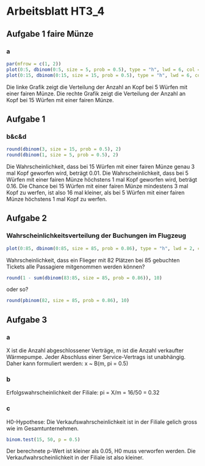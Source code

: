 # Arbeitsblatt HT3_4 {.unnumbered}

## Aufgabe 1 faire Münze

### a

```r
par(mfrow = c(1, 2))
plot(0:5, dbinom(0:5, size = 5, prob = 0.5), type = "h", lwd = 6, col = "lightblue", lend = 2, las = 1, xlab = "k", ylab = "probability", ylim = c(0, 0.4)) 
plot(0:15, dbinom(0:15, size = 15, prob = 0.5), type = "h", lwd = 6, col = "lightblue", lend = 2, las = 1, xlab = "k", ylab = "probability", ylim = c(0, 0.4)) 

```

Die linke Grafik zeigt die Verteilung der Anzahl an Kopf bei 5 Würfen mit einer fairen Münze. Die rechte Grafik zeigt die Verteilung der Anzahl an Kopf bei 15 Würfen mit einer fairen Münze.

## Aufgabe 1

### b&c&d

```r
round(dbinom(3, size = 15, prob = 0.5), 2)
round(dbinom(1, size = 5, prob = 0.5), 2)
```

Die Wahrscheinlichkeit, dass bei 15 Würfen mit einer fairen Münze genau 3 mal Kopf geworfen wird, beträgt 0.01. Die Wahrscheinlichkeit, dass bei 5 Würfen mit einer fairen Münze höchstens 1 mal Kopf geworfen wird, beträgt 0.16. Die Chance bei 15 Würfen mit einer fairen Münze mindestens 3 mal Kopf zu werfen, ist also 16 mal kleiner, als bei 5 Würfen mit einer fairen Münze höchstens 1 mal Kopf zu werfen.

## Aufgabe 2

### Wahrscheinlichkeitsverteilung der Buchungen im Flugzeug

```r
plot(0:85, dbinom(0:85, size = 85, prob = 0.86), type = "h", lwd = 2, col = "lightblue", lend = 2, las = 1, xlab = "k", ylab = "probability")
```

Wahrscheinlichkeit, dass ein Flieger mit 82 Plätzen bei 85 gebuchten Tickets alle Passagiere mitgenommen werden können?

```r
round(1 - sum(dbinom(83:85, size = 85, prob = 0.86)), 10)
```

oder so?

```r
round(pbinom(82, size = 85, prob = 0.86), 10)
```

## Aufgabe 3
### a
X ist die Anzahl abgeschlossener Verträge,
m ist die Anzahl verkaufter Wärmepumpe.
Jeder Abschluss einer Service-Vertrags ist unabhängig. Daher kann formuliert werden:
x ~ B(m, pi = 0.5)

### b
Erfolgswahrscheinlichkeit der Filiale:
pi = X/m = 16/50 = 0.32

### c
H0-Hypothese: Die Verkaufswahrscheinlichkeit ist in der Filiale gelich gross wie
im Gesamtunternehmen.
```r
binom.test(15, 50, p = 0.5)
```
Der berechnete p-Wert ist kleiner als 0.05, H0 muss verworfen werden. 
Die Verkaufwahrscheinlichkeit in der Filiale ist also kleiner.

